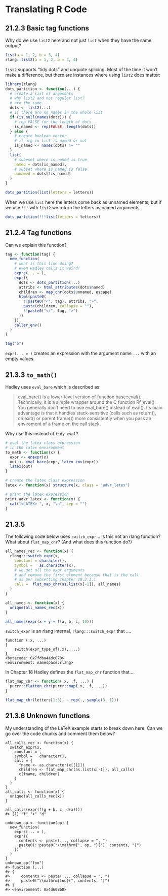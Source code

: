 # Translating R Code

## 21.2.3 Basic tag functions {-}

:::question
Why do we use `list2` here and not just `list` when they have the same output?

```r
list(a = 1, 2, b = 3, 4)
rlang::list2(a = 1, 2, b = 3, 4)
```
:::


`list2` supports "tidy dots" and unquote splicing. Most of the time it won't make a difference, but there are instances where using `list2` does matter:

```r
library(rlang)
dots_partition <- function(...) {
  # create a list of arguments
  # why list2 and not regular list?
  # are the same...
  dots <- list2(...)
  # if there are no names in the whole list
  if (is.null(names(dots))) {
    # rep FALSE for the length of dots
    is_named <- rep(FALSE, length(dots))
  } else {
    # create boolean vector
    # if arg in list is named or not
    is_named <- names(dots) != ""
  }
  list(
    # subeset where is_named is true
    named = dots[is_named],
    # subset where is_named is false
    unnamed = dots[!is_named]
  )
}
```


```r
dots_partition(list(letters = letters))
```

When we use `list` here the letters come back as unnamed elements, but if we use `!!!` with `list2` we return the letters as named arguments

```r
dots_partition(!!!list(letters = letters))
```

## 21.2.4 Tag functions {-}

:::question
Can we explain this function?
:::
 

```r
tag <- function(tag) {
  new_function(
    # what is this line doing?
    # even Hadley calls it weird!
    exprs(... = ),
    expr({
      dots <- dots_partition(...)
      attribs <- html_attributes(dots$named)
      children <- map_chr(dots$unnamed, escape)
      html(paste0(
        !!paste0("<", tag), attribs, ">",
        paste(children, collapse = ""),
        !!paste0("</", tag, ">")
      ))
    }),
    caller_env()
  )
}

tag("b")

```

`expr(... = )` creates an expression with the argument name `...` with an empty values.

## 21.3.3 `to_math()`

:::question
Hadley uses `eval_bare` which is described as:

> eval_bare() is a lower-level version of function base::eval(). Technically, it is a simple wrapper around the C function Rf_eval(). You generally don't need to use eval_bare() instead of eval(). Its main advantage is that it handles stack-sensitive (calls such as return(), on.exit() or parent.frame()) more consistently when you pass an enviroment of a frame on the call stack.

Why use this instead of `tidy_eval`?
:::

```r

# eval the latex class expression
# in the latex environment
to_math <- function(x) {
  expr <- enexpr(x)
  out <- eval_bare(expr, latex_env(expr))
  latex(out)
}

# create the latex class expression
latex <- function(x) structure(x, class = "advr_latex")

# print the latex expression
print.advr_latex <- function(x) {
  cat("<LATEX> ", x, "\n", sep = "")
}
```

:::TODO
:::

## 21.3.5 

:::question
The following code below uses `switch_expr`... is this not an rlang function? What about `flat_map_chr`? (And what does this function do?)

```r
all_names_rec <- function(x) {
  rlang:::switch_expr(x,
    constant = character(),
    symbol =   as.character(x),
    # we get all the expr arguments
    # and remove the first element because that is the call
    # as per subsetting chapter 18.3.3.1
    call =  flat_map_chr(as.list(x[-1]), all_names)
  )
}

all_names <- function(x) {
  unique(all_names_rec(x))
}

all_names(expr(x + y + f(a, b, c, 10)))
```
:::

:::TODO
`switch_expr` is an rlang internal, `rlang:::switch_expr` that ....

```
function (.x, ...) 
{
    switch(expr_type_of(.x), ...)
}
<bytecode: 0x7fdba4adc070>
<environment: namespace:rlang>
```

In Chapter 18 Hadley defines the `flat_map_chr` function that....

```r
flat_map_chr <- function(.x, .f, ...) {
  purrr::flatten_chr(purrr::map(.x, .f, ...))
}

flat_map_chr(letters[1:3], ~ rep(., sample(3, 1)))
```
:::

## 21.3.6 Unknown functions 

:::question
My understanding of the LaTeX example starts to break down here. Can we go over the code chunks and comment them below?
:::

:::TODO

```
all_calls_rec <- function(x) {
  switch_expr(x,
    constant = ,
    symbol =   character(),
    call = {
      fname <- as.character(x[[1]])
      children <- flat_map_chr(as.list(x[-1]), all_calls)
      c(fname, children)
    }
  )
}
all_calls <- function(x) {
  unique(all_calls_rec(x))
}

all_calls(expr(f(g + b, c, d(a))))
#> [1] "f" "+" "d"

unknown_op <- function(op) {
  new_function(
    exprs(... = ),
    expr({
      contents <- paste(..., collapse = ", ")
      paste0(!!paste0("\\mathrm{", op, "}("), contents, ")")
    })
  )
}
unknown_op("foo")
#> function (...) 
#> {
#>     contents <- paste(..., collapse = ", ")
#>     paste0("\\mathrm{foo}(", contents, ")")
#> }
#> <environment: 0x4d608b8>
```
:::